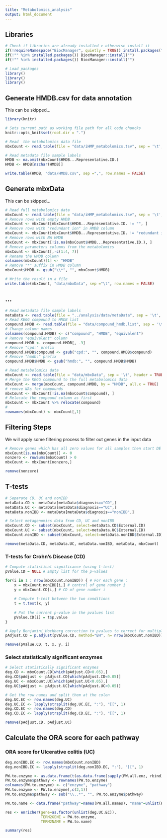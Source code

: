 ```yaml
---
title: "Metabolomics_analysis"
output: html_document
---
```


## Libraries

```r
# Check if libraries are already installed > otherwise install it
if(!requireNamespace("BiocManager", quietly = TRUE)) install.packages("BiocManager",repos = "http://cran.us.r-project.org")
if(!"" %in% installed.packages()) BiocManager::install("")
if(!"" %in% installed.packages()) BiocManager::install("")

# Load packages
library()
library()
library()
```

## Generate HMDB.csv for data annotation

This can be skipped...

```r
library(knitr)

# Sets current path as working file path for all code chuncks
knitr::opts_knit$set(root.dir = ".")

# Read  the metabolomics data file
mbxCount <- read.table(file = "data/iHMP_metabolomics.tsv", sep = '\t', header = TRUE)

# Read metadata file sample labels
HMDB <- na.omit(mbxCount$HMDB...Representative.ID.)
HMDB <- HMDB[nzchar(HMDB)]

write.table(HMDB, "data/HMDB.csv", sep =",", row.names = FALSE)
```

## Generate mbxData

This can be skipped...

```r
# Read full metabolomics data
mbxCount <- read.table(file = "data/iHMP_metabolomics.tsv", sep = '\t', header = TRUE)
# Remove rows with empty HMDB
mbxCount <- mbxCount[mbxCount$HMDB...Representative.ID. != "", ]
# Remove rows with "redundant ion" in HMDB column
mbxCount <- mbxCount[mbxCount$HMDB...Representative.ID. != "redundant ion", ]
# Remove rows with NA HMDB
mbxCount <- mbxCount[!is.na(mbxCount$HMDB...Representative.ID.), ]
# Remove parameters columns from the metabolomics
mbxCount <- mbxCount[,-c(1:4, 7)]
# Rename the HMDB column
colnames(mbxCount)[1] <- "HMDB"
# Remove "*" suffix in HMDB column
mbxCount$HMDB <- gsub("\\*", "", mbxCount$HMDB)

# Write the result in a file
write.table(mbxCount, "data/mbxData", sep ="\t", row.names = FALSE)
```

## ...

```r
# Read metadata file sample labels
metaData <- read.table(file = "../analysis/data/metaData", sep = '\t', stringsAsFactors = TRUE, header = TRUE)
# Read KEGG compound to HMDB list
compound.HMDB <- read.table(file = "data/compound_hmdb.list", sep = '\t', header = FALSE)
# Change column names
colnames(compound.HMDB) <- c("compound", "HMDB", "equivalent")
# Remove "equivalent" column
compound.HMDB <- compound.HMDB[, -3]
# Remove "cpd:" prefix
compound.HMDB$compound <- gsub("cpd:", "", compound.HMDB$compound)
# Remove "hmdb:" prefix
compound.HMDB$HMDB <- gsub("hmdb:", "", compound.HMDB$HMDB)
```

```r
# Read metabolomics data
mbxCount <- read.table(file = "data/mbxData", sep = '\t', header = TRUE)
# Merge the KEGG compound to the full metabolomics data
mbxCount <- merge(mbxCount, compound.HMDB, by = "HMDB", all.x = TRUE)
# remove NAs for compounds
mbxCount <- mbxCount[!is.na(mbxCount$compound), ]
# Relocate the compound column as first
mbxCount <- mbxCount %>% relocate(compound)
# 
rownames(mbxCount) <- mbxCount[,1]
```


## Filtering Steps

We will apply some filtering process to filter out genes in the input data

```r
# Remove genes which has all zero values for all samples then start DE analysis
mbxCount[is.na(mbxCount)] <- 0
nonzero <- rowSums(mbxCount) > 0
mbxCount <- mbxCount[nonzero,]

remove(nonzero)
```

## T-tests

```r
# Separate CD, UC and nonIBD
metaData.CD <- metaData[metaData$diagnosis=="CD",]
metaData.UC <- metaData[metaData$diagnosis=="UC",]
metaData.nonIBD <- metaData[metaData$diagnosis=="nonIBD",]

# Select metagenomics data from CD, UC and nonIBD
mbxCount.CD <- subset(mbxCount, select=metaData.CD$External.ID)
mbxCount.UC <- subset(mbxCount, select=metaData.UC$External.ID)
mbxCount.nonIBD <- subset(mbxCount, select=metaData.nonIBD$External.ID)

remove(metaData.CD, metaData.UC, metaData.nonIBD, metaData, mbxCount)
```

### T-tests for Crohn's Disease (CD)

```r
# Compute statistical significance (using t-test)
pValue.CD = NULL # Empty list for the p-values

for(i in 1 : nrow(mbxCount.nonIBD)) { # For each gene : 
	x = mbxCount.nonIBD[i,] # control of gene number i
	y = mbxCount.CD[i,] # CD of gene number i
	
	# Compute t-test between the two conditions
	t = t.test(x, y)
	
	# Put the current p-value in the pvalues list
	pValue.CD[i] = t$p.value
}

# Apply Benjamini Hochberg correction to pvalues to correct for multiple testing
pAdjust.CD = p.adjust(pValue.CD, method="BH", n= nrow(mbxCount.nonIBD))

remove(pValue.CD, t, x, y, i)
```

### Select statistically significant enzymes

```r
# Select statistically significant enzymes
deg.CD <- mbxCount.CD[which(pAdjust.CD<0.05),]
deg.CD$pAdjust <- pAdjust.CD[which(pAdjust.CD<0.05)]
deg.UC <- mbxCount.UC[which(pAdjust.UC<0.05),]
deg.UC$pAdjust <- pAdjust.UC[which(pAdjust.UC<0.05)]

# Get the row names and split them at the colon
deg.UC.EC <- row.names(deg.UC)
deg.UC.EC <- lapply(strsplit(deg.UC.EC, ":"), "[[", 1)
deg.CD.EC <- row.names(deg.CD)
deg.CD.EC <- lapply(strsplit(deg.CD.EC, ":"), "[[", 1)

remove(pAdjust.CD, pAdjust.UC)
```

## Calculate the ORA score for each pathway


### ORA score for Ulcerative colitis (UC)


```r
deg.nonIBD.EC <- row.names(mbxCount.nonIBD)
deg.nonIBD.EC <- lapply(strsplit(deg.nonIBD.EC, ":"), "[[", 1)

PW.to.enzyme <- as.data.frame(t(as.data.frame(sapply(PW.all.enz, rbind))))
PW.to.enzyme$pathway <- rownames(PW.to.enzyme)
colnames(PW.to.enzyme) <- c("enzyme", "pathway")
PW.to.enzyme <- PW.to.enzyme[,c(2,1)]
PW.to.enzyme$pathway <- sub("\\..*", "", PW.to.enzyme$pathway)

PW.to.name <- data.frame("pathway"=names(PW.all.names), "name"=unlist(PW.all.names))

res <- enricher(gene=as.factor(unlist(deg.UC.EC)),
                TERM2GENE = PW.to.enzyme,
                TERM2NAME = PW.to.name)

summary(res)
```


